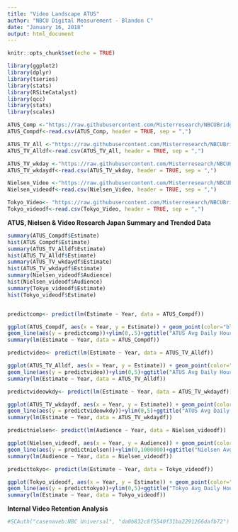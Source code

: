 ---
title: "Video Landscape ATUS"
author: "NBCU Digital Measurement - Blandon C"
date: "January 16, 2018"
output: html_document
---

```{r setup, include=FALSE}
knitr::opts_chunk$set(echo = TRUE)
```

```{r, echo=TRUE, warning=FALSE, message=FALSE}
library(ggplot2)
library(dplyr)
library(tseries)
library(stats)
library(RSiteCatalyst)
library(qcc)
library(stats)
library(scales)
```

```{r, echo= FALSE, message=FALSE, warning=FALSE}

ATUS_Comp <-"https://raw.githubusercontent.com/Misterresearch/NBCUBridge/master/All_Comp_DailyTimeSpent.csv?token=AOo_XxdXnFZlsWvWPyiuWVFsd_p7cjbQks5aZ9HLwA%3D%3D"
ATUS_Compdf<-read.csv(ATUS_Comp, header = TRUE, sep = ",")

ATUS_TV_All <-"https://raw.githubusercontent.com/Misterresearch/NBCUBridge/master/All_TV_DailyTimeSpent.csv?token=AOo_X6v9z7N63xDntI8Q9anhzUulFGN2ks5aZ9ORwA%3D%3D"
ATUS_TV_Alldf<-read.csv(ATUS_TV_All, header = TRUE, sep = ",")

ATUS_TV_wkday <-"https://raw.githubusercontent.com/Misterresearch/NBCUBridge/master/All_TV_DailyTimeSpent_WkDay.csv?token=AOo_X14ABOyKAEe3iJV0ppVniiA_kyOfks5aZ9OnwA%3D%3D"
ATUS_TV_wkdaydf<-read.csv(ATUS_TV_wkday, header = TRUE, sep = ",")

Nielsen_Video <-"https://raw.githubusercontent.com/Misterresearch/NBCUBridge/master/All_TV_Nielsen.csv?token=AOo_XwNdmw61moe3j3Ddv7XXV-xAICMfks5aZ9RBwA%3D%3D"
Nielsen_videodf<-read.csv(Nielsen_Video, header = TRUE, sep = ",")

Tokyo_Video<- "https://raw.githubusercontent.com/Misterresearch/NBCUBridge/master/Tokyo_TV_Viewing.csv?token=AOo_X7bizZ5C2FyQ1PLKr6w9lDH4YIqxks5aa2bhwA%3D%3D"
Tokyo_videodf<-read.csv(Tokyo_Video, header = TRUE, sep = ",")

```

**ATUS, Nielsen & Video Research Japan Summary and Trended Data**

```{r, echo=FALSE, message=FALSE, warning=FALSE}

summary(ATUS_Compdf$Estimate)
hist(ATUS_Compdf$Estimate)
summary(ATUS_TV_Alldf$Estimate)
hist(ATUS_TV_Alldf$Estimate)
summary(ATUS_TV_wkdaydf$Estimate)
hist(ATUS_TV_wkdaydf$Estimate)
summary(Nielsen_videodf$Audience)
hist(Nielsen_videodf$Audience)
summary(Tokyo_videodf$Estimate)
hist(Tokyo_videodf$Estimate)


predictcomp<- predict(lm(Estimate ~ Year, data = ATUS_Compdf))

ggplot(ATUS_Compdf, aes(x = Year, y = Estimate)) + geom_point(color="blue")+ 
geom_line(aes(y = predictcomp))+ylim(0,.5)+ggtitle("ATUS Avg Daily Hours on a Computer")+theme(plot.title = element_text(family = "Trebuchet MS", color="#666666", face="bold", size = 14, hjust = 0))+geom_text(aes(label=Estimate), position = position_dodge(.9), size=3, vjust=-.5)
summary(lm(Estimate ~ Year, data = ATUS_Compdf))

predictvideo<- predict(lm(Estimate ~ Year, data = ATUS_TV_Alldf))

ggplot(ATUS_TV_Alldf, aes(x = Year, y = Estimate)) + geom_point(color="green")+ 
geom_line(aes(y = predictvideo))+ylim(0,5)+ggtitle("ATUS Avg Daily Hours TV 7 days")+theme(plot.title = element_text(family = "Trebuchet MS", color="#666666", face="bold", size = 14, hjust = 0))+geom_text(aes(label=Estimate), position = position_dodge(.9), size=3, vjust=-.75)
summary(lm(Estimate ~ Year, data = ATUS_TV_Alldf))

predictvideowkdy<- predict(lm(Estimate ~ Year, data = ATUS_TV_wkdaydf))

ggplot(ATUS_TV_wkdaydf, aes(x = Year, y = Estimate)) + geom_point(color="red")+ 
geom_line(aes(y = predictvideowkdy))+ylim(0,5)+ggtitle("ATUS Avg Daily Hours TV Weekdays")+theme(plot.title = element_text(family = "Trebuchet MS", color="#666666", face="bold", size = 14, hjust = 0))+geom_text(aes(label=Estimate), position = position_dodge(.9), size=3, vjust=-.75)
summary(lm(Estimate ~ Year, data = ATUS_TV_wkdaydf))

predictnielsen<- predict(lm(Audience ~ Year, data = Nielsen_videodf))

ggplot(Nielsen_videodf, aes(x = Year, y = Audience)) + geom_point(color="black")+ 
geom_line(aes(y = predictnielsen))+ylim(0,1000000)+ggtitle("Nielsen Avg Audience TV & Online")+theme(plot.title = element_text(family = "Trebuchet MS", color="#666666", face="bold", size = 14, hjust = 0))+geom_text(aes(label=comma(Audience)), position = position_dodge(.9), size=3, vjust=-.75)
summary(lm(Audience ~ Year, data = Nielsen_videodf))

predicttokyo<- predict(lm(Estimate ~ Year, data = Tokyo_videodf))

ggplot(Tokyo_videodf, aes(x = Year, y = Estimate)) + geom_point(color="brown")+ 
geom_line(aes(y = predicttokyo))+ylim(0,5)+ggtitle("Tokyo Avg Daily Hours TV")+theme(plot.title = element_text(family = "Trebuchet MS", color="#666666", face="bold", size = 14, hjust = 0))+geom_text(aes(label=Estimate), position = position_dodge(.9), size=3, vjust=-.75)
summary(lm(Estimate ~ Year, data = Tokyo_videodf))
```

**Internal Video Retention Analysis**

```{r}
#SCAuth("casenaveb:NBC Universal", "da0b832c8f5540f31ba2291266dafb72")


```